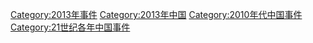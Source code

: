 [[Category:2013年事件|Category:2013年事件]]
[[Category:2013年中国|Category:2013年中国]]
[[Category:2010年代中国事件|Category:2010年代中国事件]]
[[Category:21世纪各年中国事件|Category:21世纪各年中国事件]]